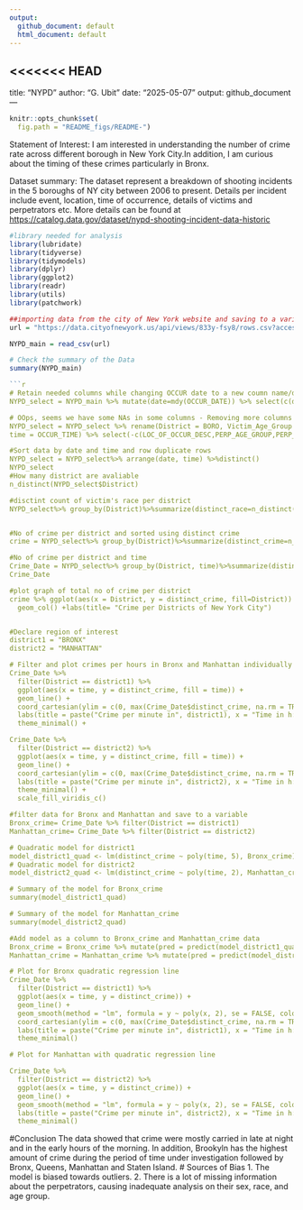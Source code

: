 ```yaml
---
output:
  github_document: default
  html_document: default
---
```

<<<<<<< HEAD
---
title: "NYPD"
author: "G. Ubit"
date: "2025-05-07"
output: github_document
---
```r
knitr::opts_chunk$set(
  fig.path = "README_figs/README-")
```
Statement of Interest: I am interested in understanding  the number of crime rate across different borough in New York City.In addition, I am curious about the timing of these crimes particularly in Bronx.

Dataset summary: The dataset represent a breakdown of shooting incidents in the 5 boroughs of NY city between 2006 to present. Details per incident include event, location, time of occurrence, details of victims and perpetrators etc. More details can be found at <https://catalog.data.gov/dataset/nypd-shooting-incident-data-historic>


```r
#library needed for analysis
library(lubridate)
library(tidyverse)
library(tidymodels)
library(dplyr)
library(ggplot2)
library(readr)
library(utils)
library(patchwork)

##importing data from the city of New York website and saving to a variable
url = "https://data.cityofnewyork.us/api/views/833y-fsy8/rows.csv?accessType=DOWNLOAD"

NYPD_main = read_csv(url)

# Check the summary of the Data
summary(NYPD_main)

```r
# Retain needed columns while changing OCCUR date to a new coumn name/date object
NYPD_select = NYPD_main %>% mutate(date=mdy(OCCUR_DATE)) %>% select(c(date, OCCUR_TIME, BORO, LOC_OF_OCCUR_DESC,PERP_AGE_GROUP,PERP_AGE_GROUP, PERP_SEX,  PERP_RACE, VIC_AGE_GROUP,VIC_SEX, VIC_RACE, INCIDENT_KEY))

# OOps, seems we have some NAs in some columns - Removing more columns and renaming some of the remaining column
NYPD_select = NYPD_select %>% rename(District = BORO, Victim_Age_Group = VIC_AGE_GROUP, Victim_Sex = VIC_SEX, Victim_race=VIC_RACE, 
time = OCCUR_TIME) %>% select(-c(LOC_OF_OCCUR_DESC,PERP_AGE_GROUP,PERP_SEX,PERP_RACE))

#Sort data by date and time and row duplicate rows
NYPD_select = NYPD_select%>% arrange(date, time) %>%distinct()
NYPD_select
#How many district are avaliable
n_distinct(NYPD_select$District)

#disctint count of victim's race per district
NYPD_select%>% group_by(District)%>%summarize(distinct_race=n_distinct(Victim_race))


#No of crime per district and sorted using distinct crime
crime = NYPD_select%>% group_by(District)%>%summarize(distinct_crime=n_distinct(INCIDENT_KEY))%>% arrange(distinct_crime)

#No of crime per district and time
Crime_Date = NYPD_select%>% group_by(District, time)%>%summarize(distinct_crime=n_distinct(INCIDENT_KEY))
Crime_Date

#plot graph of total no of crime per district
crime %>% ggplot(aes(x = District, y = distinct_crime, fill=District)) +
  geom_col() +labs(title= "Crime per Districts of New York City")


#Declare region of interest
district1 = "BRONX"
district2 = "MANHATTAN"

# Filter and plot crimes per hours in Bronx and Manhattan individually
Crime_Date %>%
  filter(District == district1) %>%
  ggplot(aes(x = time, y = distinct_crime, fill = time)) +
  geom_line() +
  coord_cartesian(ylim = c(0, max(Crime_Date$distinct_crime, na.rm = TRUE))) +
  labs(title = paste("Crime per minute in", district1), x = "Time in h:m:s", y = "Distinct Crime") +
  theme_minimal() +

Crime_Date %>%
  filter(District == district2) %>%
  ggplot(aes(x = time, y = distinct_crime, fill = time)) +
  geom_line() +
  coord_cartesian(ylim = c(0, max(Crime_Date$distinct_crime, na.rm = TRUE))) +
  labs(title = paste("Crime per minute in", district2), x = "Time in h:m:s", y = "Distinct Crime") +
  theme_minimal() +
  scale_fill_viridis_c()

#filter data for Bronx and Manhattan and save to a variable
Bronx_crime= Crime_Date %>% filter(District == district1)
Manhattan_crime= Crime_Date %>% filter(District == district2)

# Quadratic model for district1
model_district1_quad <- lm(distinct_crime ~ poly(time, 5), Bronx_crime)
# Quadratic model for district2
model_district2_quad <- lm(distinct_crime ~ poly(time, 2), Manhattan_crime)

# Summary of the model for Bronx_crime
summary(model_district1_quad)

# Summary of the model for Manhattan_crime
summary(model_district2_quad)

#Add model as a column to Bronx_crime and Manhattan_crime data
Bronx_crime = Bronx_crime %>% mutate(pred = predict(model_district1_quad))
Manhattan_crime = Manhattan_crime %>% mutate(pred = predict(model_district2_quad))

# Plot for Bronx quadratic regression line
Crime_Date %>%
  filter(District == district1) %>%
  ggplot(aes(x = time, y = distinct_crime)) +
  geom_line() +
  geom_smooth(method = "lm", formula = y ~ poly(x, 2), se = FALSE, color = "blue") +
  coord_cartesian(ylim = c(0, max(Crime_Date$distinct_crime, na.rm = TRUE))) +
  labs(title = paste("Crime per minute in", district1), x = "Time in h:m:s", y = "Distinct Crime") +
  theme_minimal()

# Plot for Manhattan with quadratic regression line

Crime_Date %>%
  filter(District == district2) %>%
  ggplot(aes(x = time, y = distinct_crime)) +
  geom_line() +
  geom_smooth(method = "lm", formula = y ~ poly(x, 2), se = FALSE, color = "blue") +
  labs(title = paste("Crime per minute in", district2), x = "Time in h:m:s", y = "Distinct Crime") +
  theme_minimal()
```

#Conclusion
The data showed that crime were mostly carried in late at night and in the early hours of the morning. In addition, Brookyln has the highest amount of crime during the period of time under investigation followed by Bronx, Queens, Manhattan and Staten Island.
# Sources of Bias
1. The model is biased towards outliers.
2. There is a lot of missing information about the perpetrators, causing inadequate analysis on their sex, race, and age group.
